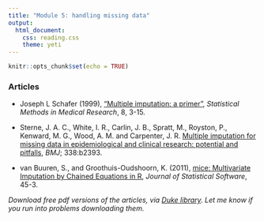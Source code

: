 ```yaml
---
title: "Module 5: handling missing data"
output: 
  html_document:
    css: reading.css
    theme: yeti
---
```


```r
knitr::opts_chunk$set(echo = TRUE)
```


### Articles

- Joseph L Schafer (1999), ["Multiple imputation: a primer"](https://journals.sagepub.com/doi/pdf/10.1177/096228029900800102), *Statistical Methods in Medical Research*, 8, 3-15.

- Sterne, J. A. C., White, I. R., Carlin, J. B., Spratt, M., Royston, P., Kenward, M. G., Wood, A. M. and Carpenter, J. R. [Multiple imputation for missing data in epidemiological and clinical research: potential and pitfalls](https://www.bmj.com/content/338/bmj.b2393), *BMJ*; 338:b2393.

- van Buuren, S., and Groothuis-Oudshoorn, K. (2011), [mice: Multivariate Imputation by Chained Equations in R](https://www.jstatsoft.org/index.php/jss/article/view/v045i03/v45i03.pdf), *Journal of Statistical Software*, 45-3.

*Download free pdf versions of the articles, via [Duke library](https://library.duke.edu). Let me know if you run into problems downloading them.*